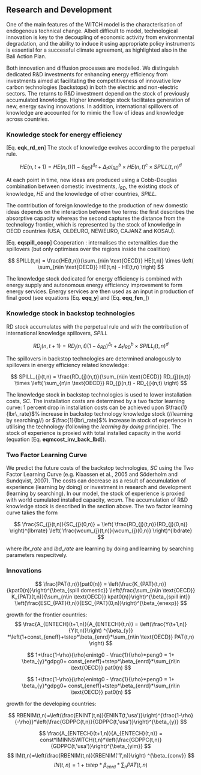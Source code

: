 ## Research and Development

One of the main features of the WITCH model is the characterisation
of endogenous technical change.
Albeit difficult to model, technological innovation is key to
the decoupling of economic activity from environmental degradation,
and the ability to induce it using appropriate policy
instruments is essential for a successful climate agreement,
as highlighted also in the Bali Action Plan. 

Both innovation and diffusion processes are modelled.
We distinguish dedicated R&D investments for enhancing energy efficiency
from investments aimed at facilitating the competitiveness of
innovative low carbon technologies (backstops) in both the electric
and non-electric sectors.
The returns to R&D investment depend on the stock of previously accumulated knowledge.
Higher knowledge stock facilitates generation of new, energy saving innovations.
In addition, international spillovers of knowledge are
accounted for to mimic the flow of ideas and knowledge across
countries. 

### Knowledge stock for energy efficiency

[Eq. **eqk_rd_en**]
The stock of knowledge evolves according to the perpetual rule.

$$
    HE(n,t+1) = HE(n,t) (1-\delta_{RD})^{\Delta_{t}} + 
                \Delta_{t} a I_{RD}^b \times HE(n,t)^c \times SPILL(t,n)^d
$$

At each point in time, new ideas are produced using a Cobb-Douglas combination
between domestic investments, $I_{RD}$, the existing stock of knowledge,
$HE$ and the knowledge of other countries, $SPILL$.

The contribution of foreign knowledge to the production of new domestic ideas
depends on the interaction between two terms: the first describes the 
absorptive capacity whereas the second captures the distance from the
technology frontier, which is represented by the stock of knowledge
in OECD countries (USA, OLDEURO, NEWEURO, CAJANZ and KOSAU).

[Eq. **eqspill_coop**]
Cooperation :
internalises the externalities due the spillovers (but only optimises over the regions inside the coalition)

$$
    SPILL(t,n) = \frac{HE(t,n)}{\sum_{n\in \text{OECD}} HE(t,n)} \times
                 \left(
                 \sum_{n\in \text{OECD}} HE(t,n) - HE(t,n)
                 \right)
$$

The knowledge stock dedicated for energy efficiency is combined with energy supply and autonomous energy efficiency improvement to form energy services. Energy services are then used as an input in production of final good (see equations [Eq. **eqq_y**] and [Eq. **eqq_fen_**])

### Knowledge stock in backstop technologies

RD stock accumulates with the perpetual rule and with the contribution of
international knowledge spillovers, $SPILL$

$$
    RD_{j}(n,t+1) = RD_{j}(n,t) (1-\delta_{RD})^{\Delta_{t}} + 
                \Delta_{t} I_{RD}^b \times SPILL_{j}(t,n)^d
$$

The spillovers in backstop technologies are determined analogously to spillovers in energy efficiency related knowledge:


$$
    SPILL_{j}(t,n) = \frac{RD_{j}(n,t)}{\sum_{n\in \text{OECD}} RD_{j}(n,t)} \times
                 \left(
                 \sum_{n\in \text{OECD}} RD_{j}(n,t) - RD_{j}(n,t)
                 \right)
$$

The knowledge stock in backstop technologies is used to lower installation costs, $SC$. The installation costs are determined by a two factor learning curve: 1 percent drop in installation costs can be achieved upon $\frac{1}{lbr\_rate}$% increase in backstop technology knowledge stock (//learning by searching//) or $\frac{1}{lbr\_rate}$% increase in stock of experience in utilising the technology (following the *learning by doing* principle). The stock of experience is proxied with total installed capacity in the world (equation [Eq. **eqmcost_inv_back_lbd**]).

### Two Factor Learning Curve

We predict the future costs of the backstop technologies, $SC$ using the Two Factor Learning Curve (e.g. Klaassen et al., 2005 and Söderholm and Sundqvist, 2007). The costs can decrease as a result of accumulation of experience (learning by doing) or investment in research and development (learning by searching). In our model, the stock of experience is proxied with world cumulated installed capacity, $wcum$. The accumulation of R&D knowledge stock is described in the section above. The two factor learning curve takes the form

$$
\frac{SC_{j}(t,n)}{SC_{j}(0,n)} = \left( \frac{RD_{j}(t,n)}{RD_{j}(0,n)} \right)^{lbrrate} \left( \frac{wcum_{j}(t,n)}{wcum_{j}(0,n)} \right)^{lbdrate} 
$$

where $lbr\_rate$ and $lbd\_rate$ are learning by doing and learning by searching parameters respecitvely.


### Innovations

$$
\frac{PAT(t,n)}{pat0(n)} = \left(\frac{K_{PAT}(t,n)}{kpat0(n)}\right)^{\beta_{spill domestic}}
\left(\frac{\sum_{n\in \text{OECD}} K_{PAT}(t,n)}{\sum_{n\in \text{OECD}} kpat0(n)}\right)^{\beta_{spill int}}
\left(\frac{ESC_{PAT}(t,n)}{ESC_{PAT}(0,n)}\right)^{\beta_{enexp}}
$$

growth for the frontier countries:
$$
\frac{A_{ENTECH}(t+1,n)}{A_{ENTECH}(t,n)} =  \left(\frac{Y(t+1,n)}{Y(t,n)}\right) ^{\beta_{y}} *\left(1+const_{eneff}+tstep*\beta_{enrd}*\sum_{n\in \text{OECD}} PAT(t,n) \right)
$$

$$
1+\frac{1-\rho}{\rho}enintg0 - \frac{1}{\rho}*peng0 = 1+ \beta_{y}*gdpg0+  const_{eneff}+tstep*\beta_{enrd}*\sum_{n\in \text{OECD}} pat0(n)
$$

$$
1+\frac{1-\rho}{\rho}enintg0 - \frac{1}{\rho}*peng0 = 1+ \beta_{y}*gdpg0+  const_{eneff}+tstep*\beta_{enrd}*\sum_{n\in \text{OECD}} pat0(n)
$$

growth for the developing countries:

$$
RBENIM(t,n)=\left(\frac{ENINT(t,n)}{ENINT(t,'usa')}\right)^{\frac{1-\rho}{-\rho}}*\left(\frac{GDPPC(t,n)}{GDPPC(t,'usa')}\right)^{\beta_{y}}
$$

$$
\frac{A_{ENTECH}(t+1,n)}{A_{ENTECH}(t,n)} =  const*IMINNSWITCH(t,n)*\left(\frac{GDPPC(t,n)}{GDPPC(t,'usa')}\right)^{\beta_{yim}}
$$
$$
IM(t,n)=\left(\frac{RBENIM(t,n)}{RBENIM('1',n)}\right) ^{\beta_{conv}}
$$
$$
IN(t,n)=1+tstep*\beta_{enrd}*\sum_{n} PAT(t,n)
$$
